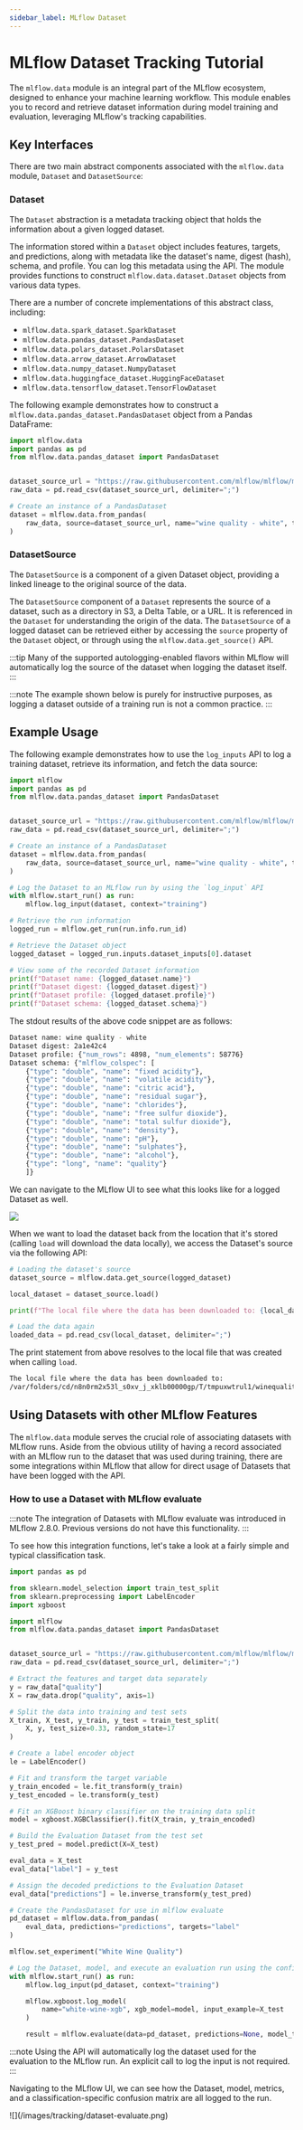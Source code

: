 ```yaml
---
sidebar_label: MLflow Dataset
---
```



# MLflow Dataset Tracking Tutorial

The `mlflow.data` module is an integral part of the MLflow ecosystem, designed to enhance your machine learning workflow.
This module enables you to record and retrieve dataset information during model training and evaluation, leveraging MLflow's tracking capabilities.

## Key Interfaces

There are two main abstract components associated with the `mlflow.data` module, `Dataset` and `DatasetSource`:

### Dataset

The `Dataset` abstraction is a metadata tracking object that holds the information about a given logged dataset.

The information stored within a `Dataset` object includes features, targets, and predictions, along with
metadata like the dataset's name, digest (hash), schema, and profile. You can log this metadata using the <APILink fn="mlflow.log_input" /> API.
The module provides functions to construct <APILink fn="mlflow.data.dataset.Dataset">`mlflow.data.dataset.Dataset`</APILink> objects from various data types.

There are a number of concrete implementations of this abstract class, including:

- <APILink fn="mlflow.data.spark_dataset.SparkDataset">`mlflow.data.spark_dataset.SparkDataset`</APILink>
- <APILink fn="mlflow.data.pandas_dataset.PandasDataset">`mlflow.data.pandas_dataset.PandasDataset`</APILink>
- <APILink fn="mlflow.data.polars_dataset.PolarsDataset">`mlflow.data.polars_dataset.PolarsDataset`</APILink>
- <APILink fn="mlflow.data.arrow_dataset.ArrowDataset">`mlflow.data.arrow_dataset.ArrowDataset`</APILink>
- <APILink fn="mlflow.data.numpy_dataset.NumpyDataset">`mlflow.data.numpy_dataset.NumpyDataset`</APILink>
- <APILink fn="mlflow.data.huggingface_dataset.HuggingFaceDataset">`mlflow.data.huggingface_dataset.HuggingFaceDataset`</APILink>
- <APILink fn="mlflow.data.tensorflow_dataset.TensorFlowDataset">`mlflow.data.tensorflow_dataset.TensorFlowDataset`</APILink>

The following example demonstrates how to construct a <APILink fn="mlflow.data.pandas_dataset.PandasDataset">`mlflow.data.pandas_dataset.PandasDataset`</APILink> object from a Pandas DataFrame:

```python
import mlflow.data
import pandas as pd
from mlflow.data.pandas_dataset import PandasDataset


dataset_source_url = "https://raw.githubusercontent.com/mlflow/mlflow/master/tests/datasets/winequality-white.csv"
raw_data = pd.read_csv(dataset_source_url, delimiter=";")

# Create an instance of a PandasDataset
dataset = mlflow.data.from_pandas(
    raw_data, source=dataset_source_url, name="wine quality - white", targets="quality"
)
```

### DatasetSource

The `DatasetSource` is a component of a given Dataset object, providing a linked lineage to the original source of the data.

The `DatasetSource` component of a `Dataset` represents the source of a dataset, such as a directory in S3, a Delta Table, or a URL.
It is referenced in the `Dataset` for understanding the origin of the data. The `DatasetSource` of a logged
dataset can be retrieved either by accessing the `source` property of the `Dataset` object, or through using the `mlflow.data.get_source()` API.

:::tip
Many of the supported autologging-enabled flavors within MLflow will automatically log the source of the dataset when logging the dataset itself.
:::

:::note
The example shown below is purely for instructive purposes, as logging a dataset outside of a training run is not a common practice.
:::

## Example Usage

The following example demonstrates how to use the `log_inputs` API to log a training dataset, retrieve its information, and fetch the data source:

```python
import mlflow
import pandas as pd
from mlflow.data.pandas_dataset import PandasDataset


dataset_source_url = "https://raw.githubusercontent.com/mlflow/mlflow/master/tests/datasets/winequality-white.csv"
raw_data = pd.read_csv(dataset_source_url, delimiter=";")

# Create an instance of a PandasDataset
dataset = mlflow.data.from_pandas(
    raw_data, source=dataset_source_url, name="wine quality - white", targets="quality"
)

# Log the Dataset to an MLflow run by using the `log_input` API
with mlflow.start_run() as run:
    mlflow.log_input(dataset, context="training")

# Retrieve the run information
logged_run = mlflow.get_run(run.info.run_id)

# Retrieve the Dataset object
logged_dataset = logged_run.inputs.dataset_inputs[0].dataset

# View some of the recorded Dataset information
print(f"Dataset name: {logged_dataset.name}")
print(f"Dataset digest: {logged_dataset.digest}")
print(f"Dataset profile: {logged_dataset.profile}")
print(f"Dataset schema: {logged_dataset.schema}")
```

The stdout results of the above code snippet are as follows:

```bash
Dataset name: wine quality - white
Dataset digest: 2a1e42c4
Dataset profile: {"num_rows": 4898, "num_elements": 58776}
Dataset schema: {"mlflow_colspec": [
    {"type": "double", "name": "fixed acidity"},
    {"type": "double", "name": "volatile acidity"},
    {"type": "double", "name": "citric acid"},
    {"type": "double", "name": "residual sugar"},
    {"type": "double", "name": "chlorides"},
    {"type": "double", "name": "free sulfur dioxide"},
    {"type": "double", "name": "total sulfur dioxide"},
    {"type": "double", "name": "density"},
    {"type": "double", "name": "pH"},
    {"type": "double", "name": "sulphates"},
    {"type": "double", "name": "alcohol"},
    {"type": "long", "name": "quality"}
    ]}
```

We can navigate to the MLflow UI to see what this looks like for a logged Dataset as well.

![](/images/tracking/dataset-mlflow-ui.png)

When we want to load the dataset back from the location that it's stored (calling `load` will download the data locally), we
access the Dataset's source via the following API:

```python
# Loading the dataset's source
dataset_source = mlflow.data.get_source(logged_dataset)

local_dataset = dataset_source.load()

print(f"The local file where the data has been downloaded to: {local_dataset}")

# Load the data again
loaded_data = pd.read_csv(local_dataset, delimiter=";")
```

The print statement from above resolves to the local file that was created when calling `load`.

```bash
The local file where the data has been downloaded to:
/var/folders/cd/n8n0rm2x53l_s0xv_j_xklb00000gp/T/tmpuxwtrul1/winequality-white.csv
```

## Using Datasets with other MLflow Features

The `mlflow.data` module serves the crucial role of associating datasets with MLflow runs. Aside from the obvious utility of having a record
associated with an MLflow run to the dataset that was used during training, there are some integrations within MLflow that allow for direct
usage of Datasets that have been logged with the <APILink fn="mlflow.log_input" /> API.

### How to use a Dataset with MLflow evaluate

:::note
The integration of Datasets with MLflow evaluate was introduced in MLflow 2.8.0. Previous versions do not have this functionality.
:::

To see how this integration functions, let's take a look at a fairly simple and typical classification task.

```python
import pandas as pd

from sklearn.model_selection import train_test_split
from sklearn.preprocessing import LabelEncoder
import xgboost

import mlflow
from mlflow.data.pandas_dataset import PandasDataset


dataset_source_url = "https://raw.githubusercontent.com/mlflow/mlflow/master/tests/datasets/winequality-white.csv"
raw_data = pd.read_csv(dataset_source_url, delimiter=";")

# Extract the features and target data separately
y = raw_data["quality"]
X = raw_data.drop("quality", axis=1)

# Split the data into training and test sets
X_train, X_test, y_train, y_test = train_test_split(
    X, y, test_size=0.33, random_state=17
)

# Create a label encoder object
le = LabelEncoder()

# Fit and transform the target variable
y_train_encoded = le.fit_transform(y_train)
y_test_encoded = le.transform(y_test)

# Fit an XGBoost binary classifier on the training data split
model = xgboost.XGBClassifier().fit(X_train, y_train_encoded)

# Build the Evaluation Dataset from the test set
y_test_pred = model.predict(X=X_test)

eval_data = X_test
eval_data["label"] = y_test

# Assign the decoded predictions to the Evaluation Dataset
eval_data["predictions"] = le.inverse_transform(y_test_pred)

# Create the PandasDataset for use in mlflow evaluate
pd_dataset = mlflow.data.from_pandas(
    eval_data, predictions="predictions", targets="label"
)

mlflow.set_experiment("White Wine Quality")

# Log the Dataset, model, and execute an evaluation run using the configured Dataset
with mlflow.start_run() as run:
    mlflow.log_input(pd_dataset, context="training")

    mlflow.xgboost.log_model(
        name="white-wine-xgb", xgb_model=model, input_example=X_test
    )

    result = mlflow.evaluate(data=pd_dataset, predictions=None, model_type="classifier")
```

:::note
Using the <APILink fn="mlflow.evaluate" /> API will automatically log the dataset used for the evaluation to the MLflow run. An explicit call to
log the input is not required.
:::

Navigating to the MLflow UI, we can see how the Dataset, model, metrics, and a classification-specific confusion matrix are all logged
to the run.

<div className="center-div" style={{ width: "80%" }}>
  ![](/images/tracking/dataset-evaluate.png)
</div>
